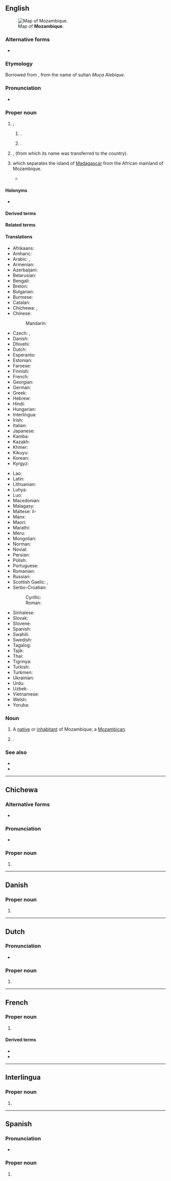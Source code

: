 {{see|mozambique}}

==English==
{{wikipedia}}
[[File:Un-mozambique.png|thumb|Map of '''Mozambique'''.]]

===Alternative forms===
* {{alter|en|Mosambique|Mocambique}}

===Etymology===
Borrowed from {{bor|en|pt|Moçambique}}, from the name of sultan ''Muça Alebique''.

===Pronunciation===
* {{IPA|en|/ˌmoʊ.zæmˈbiːk/}}

===Proper noun===
{{en-proper noun}} {{abbreviated|en|Moz.}}

# {{place|en|A <<country>> in southeastern <<cont/Africa>>, having <<capital/Maputo>> as its capital|modern=[[Republic of Mozambique]] {{q|since 1990}}}}; {{n-g|formerly —}}
## {{lb|en|historical|from 1975}} {{place|en|The communist <<historical country/People's Republic of Mozambique>>}}.
## {{lb|en|historical|from the 16th century}} {{place|en|colony|c/Portugal}}.
# {{place|en|An <<island>> or its <<town>> in the province of <<province/Nampula>>, <<c/Mozambique>>}}, (from which its name was transferred to the country).
# {{place|en|The <<modern/Mozambique Channel>>, a broad <<strait>>}} which separates the island of [[Madagascar]] from the African mainland of Mozambique.
#* {{quote-journal|en|year=1857|month=May|location=London|publisher=Simpkin, Marshall & Co.|title=Extracts from the Journal of Captain M. S. Nolloth, H.M.S. 'Frolic'|journal=The Nautical Magazine and Naval Chronicle, for 1857|page=252|pageurl=https://books.google.com/books?id=RUxWAAAAcAAJ&dq=Mozambique&pg=PA252|text=During our cruise in the '''Mozambique''' we had generally light winds, almost invariably from E.S.E., or calms, and smooth water, nearly the whole time.}}

====Holonyms====
* {{l|en|Subsahara}}

====Derived terms====
{{der3|en
|{{l|en|mozambique|pos=noun}}
|{{l|en|Mozambiquan}} or {{l|en|Mozambiquean|pos=adjective/noun}}
}}

====Related terms====
{{rel4|en
|{{l|en|Mozambican|pos=adjective/noun}}
}}

====Translations====
{{trans-top|id=Q1029|country in Southern Africa}}
* Afrikaans: {{t+|af|Mosambiek}}
* Amharic: {{t|am|ሞዛምቢክ}}
* Arabic: {{t|ar|مُوزَمْبِيق|m|tr=mōzambīq, mūzambīq}}, {{t|ar|مُوزَامْبِيق|m|tr=mōzambīq, mūzambīq}}
* Armenian: {{t|hy|Մոզամբիկ}}
* Azerbaijani: {{t+|az|Mozambik}}
* Belarusian: {{t|be|Мазамбі́к|m}}
* Bengali: {{t|bn|মোজাম্বিক}}
* Breton: {{t|br|Mozambik}}
* Bulgarian: {{t|bg|Мозамби́к|m|sc=Cyrl}}
* Burmese: {{t|my|မိုဇမ်ဘစ်}}
* Catalan: {{t+|ca|Moçambic}}
* Chichewa: {{t|ny|Mozambique}}, {{t|ny|Mozambiki}}
* Chinese:
*: Mandarin: {{t+|cmn|莫桑比克|tr=Mòsāngbǐkè|sc=Hani}}
* Czech: {{t+|cs|Mozambik|m}}, {{t+|cs|Mosambik|m}}
* Danish: {{t|da|Mozambique}}
* Dhivehi: {{t|dv|މުސިންބީ}}
* Dutch: {{t+|nl|Mozambique}}
* Esperanto: {{t+|eo|Mozambiko}}
* Estonian: {{t+|et|Mosambiik}}
* Faroese: {{t|fo|Mosambik|n}}
* Finnish: {{t+|fi|Mosambik}}
* French: {{t+|fr|Mozambique|m}}
* Georgian: {{t+|ka|მოზამბიკი}}
* German: {{t+|de|Mosambik|n}}
* Greek: {{t+|el|Μοζαμβίκη|f}}
* Hebrew: {{t|he|מוזמביק}}
* Hindi: {{t|hi|मोज़ाम्बिक}}
* Hungarian: {{t+|hu|Mozambik}}
* Interlingua: {{t|ia|Mozambique}}
* Irish: {{t|ga|Mósaimbíc}}
* Italian: {{t+|it|Mozambico|m}}
* Japanese: {{t+|ja|モザンビーク|tr=Mozanbīku}}
* Kamba: {{t|kam|Msumbiji}}
* Kazakh: {{t|kk|Мозамбик}}
* Khmer: {{t+|km|ម៉ូសំប៊ិក}}
* Kikuyu: {{t|ki|Msumbiji}}
* Korean: {{t|ko|^모잠비크}}
* Kyrgyz: {{t|ky|Мозамбик}}
{{trans-mid}}
* Lao: {{t|lo|ໂມຊຳບິກ}}
* Latin: {{t|la|Mozambicum}}
* Lithuanian: {{t+|lt|Mozambikas|m}}
* Luhya: {{t|luy|Msumbiji}}
* Luo: {{t|luo|Msumbiji}}
* Macedonian: {{t+|mk|Мозамбик|m}}
* Malagasy: {{t+|mg|Mozambika}}
* Maltese: il-{{t|mt|Możambik}}
* Manx: {{t|gv|Yn Vosambeeck}}
* Maori: {{t|mi|Mohapiki}}
* Marathi: {{t|mr|मोजाम्बिक|m|sc=Deva}}
* Meru: {{t|mer|Msumbiji}}
* Mongolian: {{t|mn|Мозамбик}}
* Norman: {{t|nrf|Mozambique|m}}
* Novial: {{t|nov|Mozambik}}
* Persian: {{t|fa|موزامبیک|tr=muzâmbik}}
* Polish: {{t+|pl|Mozambik}}
* Portuguese: {{t+|pt|Moçambique}}
* Romanian: {{t+|ro|Mozambic|n}}
* Russian: {{t+|ru|Мозамби́к|m}}
* Scottish Gaelic: {{t|gd|Mòsaimbic}}, {{t|gd|Mosambìog}}
* Serbo-Croatian:
*: Cyrillic: {{t|sh|Мозамбик|m}}
*: Roman: {{t+|sh|Mozambik|m}}
* Sinhalese: {{t|si|මොසැම්බික්}}
* Slovak: {{t|sk|Mozambik|m}}
* Slovene: {{t+|sl|Mozambik|m}}
* Spanish: {{t+|es|Mozambique}}
* Swahili: {{t+|sw|Msumbiji}}
* Swedish: {{t+|sv|Moçambique}}
* Tagalog: {{t|tl|Mosambike}}
* Tajik: {{t|tg|Мозамбик}}
* Thai: {{t+|th|โมซัมบิก}}
* Tigrinya: {{t|ti|ሞዛምቢክ}}
* Turkish: {{t+|tr|Mozambik}}
* Turkmen: {{t|tk|Mozambik}}
* Ukrainian: {{t+|uk|Мозамбі́к|m}}
* Urdu: {{t|ur|موزمبیق}}
* Uzbek: {{t|uz|Mozambik}}
* Vietnamese: {{t|vi|Mô-dăm-bích}}
* Welsh: {{t|cy|Mosambic}}
* Yoruba: {{t|yo|Moṣamibiku}}
{{trans-bottom}}

===Noun===
{{en-noun}}

# A [[native]] or [[inhabitant]] of Mozambique; a [[Mozambican]].
# {{alt case|en|mozambique|t=fabric}}.

===See also===
* {{l|en|Appendix:Countries of the world|Countries of the world}}
* {{list:countries of Africa/en}}

----

==Chichewa==

===Alternative forms===
* {{l|ny|Mozambiki}}

===Pronunciation===
* {{ny-IPA|Mozambíki}}

===Proper noun===
{{ny-proper noun/new|}}

# {{place|ny|country|cont/Africa|t1=Mozambique}}

----

==Danish==

===Proper noun===
{{head|da|proper noun}}

# {{place|da|country|cont/Africa|t1=Mozambique}}

----

==Dutch==

===Pronunciation===
* {{audio|nl|Nl-Mozambique.ogg|Audio}}

===Proper noun===
{{nl-proper noun|n}}

# {{place|nl|country|cont/Africa|t1=Mozambique}}

----

==French==

===Proper noun===
{{fr-proper noun|m}}

# {{place|fr|country|cont/Africa|t1=Mozambique}}

====Derived terms====
* {{l|fr|mozambicain}}
* {{l|fr|Mozambicain}}

----

==Interlingua==

===Proper noun===
{{head|ia|proper noun}}

# {{place|ia|country|cont/Africa|t1=Mozambique}}

----

==Spanish==
{{wikipedia|lang=es}}

===Pronunciation===
* {{es-IPA}}

===Proper noun===
{{es-proper noun}}

# {{place|es|country|cont/Africa|t1=Mozambique}}